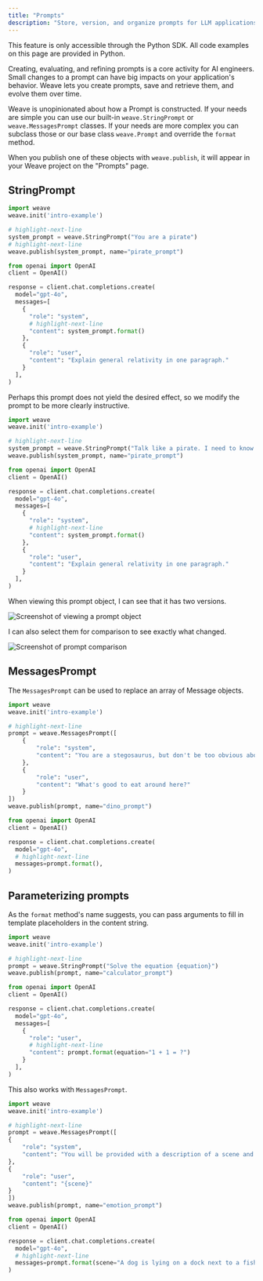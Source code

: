 ```yaml
---
title: "Prompts"
description: "Store, version, and organize prompts for LLM applications"
---
```


<Warning>
This feature is only accessible through the Python SDK. All code examples on this page are provided in Python.
</Warning>

Creating, evaluating, and refining prompts is a core activity for AI engineers.
Small changes to a prompt can have big impacts on your application's behavior.
Weave lets you create prompts, save and retrieve them, and evolve them over time.

Weave is unopinionated about how a Prompt is constructed. If your needs are simple you can use our built-in `weave.StringPrompt` or `weave.MessagesPrompt` classes. If your needs are more complex you can subclass those or our base class `weave.Prompt` and override the
`format` method.

When you publish one of these objects with `weave.publish`, it will appear in your Weave project on the "Prompts" page.

## StringPrompt

```python
import weave
weave.init('intro-example')

# highlight-next-line
system_prompt = weave.StringPrompt("You are a pirate")
# highlight-next-line
weave.publish(system_prompt, name="pirate_prompt")

from openai import OpenAI
client = OpenAI()

response = client.chat.completions.create(
  model="gpt-4o",
  messages=[
    {
      "role": "system",
      # highlight-next-line
      "content": system_prompt.format()
    },
    {
      "role": "user",
      "content": "Explain general relativity in one paragraph."
    }
  ],
)
```

Perhaps this prompt does not yield the desired effect, so we modify the prompt to be more
clearly instructive.

```python
import weave
weave.init('intro-example')

# highlight-next-line
system_prompt = weave.StringPrompt("Talk like a pirate. I need to know I'm listening to a pirate.")
weave.publish(system_prompt, name="pirate_prompt")

from openai import OpenAI
client = OpenAI()

response = client.chat.completions.create(
  model="gpt-4o",
  messages=[
    {
      "role": "system",
      # highlight-next-line
      "content": system_prompt.format()
    },
    {
      "role": "user",
      "content": "Explain general relativity in one paragraph."
    }
  ],
)
```

When viewing this prompt object, I can see that it has two versions.

![Screenshot of viewing a prompt object](imgs/prompt-object.png)

I can also select them for comparison to see exactly what changed.

![Screenshot of prompt comparison](imgs/prompt-comparison.png)

## MessagesPrompt

The `MessagesPrompt` can be used to replace an array of Message objects.

```python
import weave
weave.init('intro-example')

# highlight-next-line
prompt = weave.MessagesPrompt([
    {
        "role": "system",
        "content": "You are a stegosaurus, but don't be too obvious about it."
    },
    {
        "role": "user",
        "content": "What's good to eat around here?"
    }
])
weave.publish(prompt, name="dino_prompt")

from openai import OpenAI
client = OpenAI()

response = client.chat.completions.create(
  model="gpt-4o",
  # highlight-next-line
  messages=prompt.format(),
)
```

## Parameterizing prompts

As the `format` method's name suggests, you can pass arguments to
fill in template placeholders in the content string.

```python
import weave
weave.init('intro-example')

# highlight-next-line
prompt = weave.StringPrompt("Solve the equation {equation}")
weave.publish(prompt, name="calculator_prompt")

from openai import OpenAI
client = OpenAI()

response = client.chat.completions.create(
  model="gpt-4o",
  messages=[
    {
      "role": "user",
      # highlight-next-line
      "content": prompt.format(equation="1 + 1 = ?")
    }
  ],
)
```

This also works with `MessagesPrompt`.

```python
import weave
weave.init('intro-example')

# highlight-next-line
prompt = weave.MessagesPrompt([
{
    "role": "system",
    "content": "You will be provided with a description of a scene and your task is to provide a single word that best describes an associated emotion."
},
{
    "role": "user",
    "content": "{scene}"
}
])
weave.publish(prompt, name="emotion_prompt")

from openai import OpenAI
client = OpenAI()

response = client.chat.completions.create(
  model="gpt-4o",
  # highlight-next-line
  messages=prompt.format(scene="A dog is lying on a dock next to a fisherman."),
)
```
